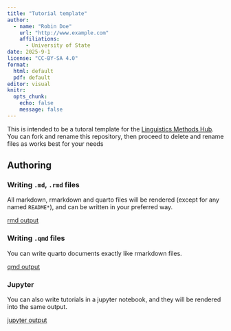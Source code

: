 ```yaml
---
title: "Tutorial template"
author: 
  - name: "Robin Doe"
    url: "http://www.example.com"
    affiliations:
      - University of State
date: 2025-9-1
license: "CC-BY-SA 4.0"
format: 
  html: default
  pdf: default
editor: visual
knitr: 
  opts_chunk: 
    echo: false
    message: false
---
```


This is intended to be a tutoral template for the [Linguistics Methods Hub](https://lingmethodshub.github.io/). You can fork and rename this repository, then proceed to delete and rename files as works best for your needs

## Authoring

### Writing `.md`, `.rmd` files

All markdown, rmarkdown and quarto files will be rendered (except for any named `README*`), and can be written in your preferred way.

[rmd output](00_rmarkdown_template.rmd)

### Writing `.qmd` files

You can write quarto documents exactly like rmarkdown files.

[qmd output](01_qmd_template.qmd)

### Jupyter

You can also write tutorials in a jupyter notebook, and they will be rendered into the same output.

[jupyter output](02_jupyter_output)
